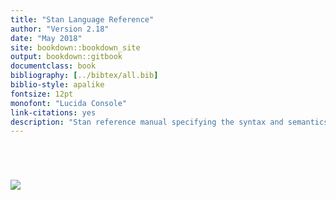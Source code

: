```yaml
---
title: "Stan Language Reference"
author: "Version 2.18"
date: "May 2018"
site: bookdown::bookdown_site
output: bookdown::gitbook
documentclass: book
bibliography: [../bibtex/all.bib]
biblio-style: apalike
fontsize: 12pt
monofont: "Lucida Console"
link-citations: yes
description: "Stan reference manual specifying the syntax and semantics of the Stan programming language." 
---
```


# {-}

<span style="padding:1em">&nbsp;</span>

![](img/logo_tm.png)




